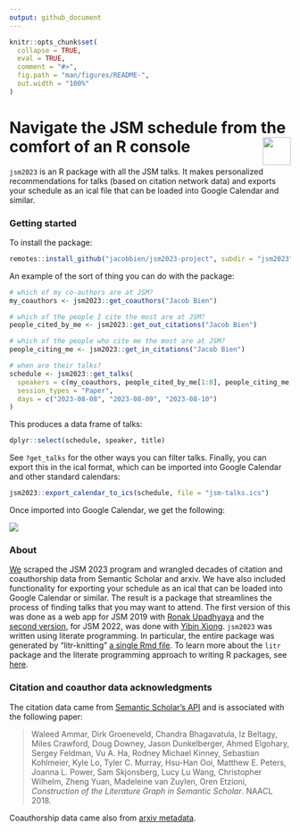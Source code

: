 ```yaml
---
output: github_document
---
```


```r
knitr::opts_chunk$set(
  collapse = TRUE,
  eval = TRUE,
  comment = "#>",
  fig.path = "man/figures/README-",
  out.width = "100%"
)
```

# Navigate the JSM schedule from the comfort of an R console <img src="man/figures/logo.png" align="right" height="50px;" />

<!-- badges: start -->
<!-- badges: end -->

`jsm2023` is an R package with all the JSM talks.  It makes personalized recommendations for talks (based on citation network data) and exports your schedule as an ical file that can be loaded into Google Calendar and similar.

### Getting started

To install the package:

```r
remotes::install_github("jacobbien/jsm2023-project", subdir = "jsm2023")
```
 
An example of the sort of thing you can do with the package:

```r
# which of my co-authors are at JSM?
my_coauthors <- jsm2023::get_coauthors("Jacob Bien")

# which of the people I cite the most are at JSM?
people_cited_by_me <- jsm2023::get_out_citations("Jacob Bien")

# which of the people who cite me the most are at JSM?
people_citing_me <- jsm2023::get_in_citations("Jacob Bien")

# when are their talks?
schedule <- jsm2023::get_talks(
  speakers = c(my_coauthors, people_cited_by_me[1:8], people_citing_me[1:8]),
  session_types = "Paper",
  days = c("2023-08-08", "2023-08-09", "2023-08-10")
)
```

This produces a data frame of talks:

```r
dplyr::select(schedule, speaker, title)
```


See `?get_talks` for the other ways you can filter talks.  Finally, you can export this in the ical format, which can be imported into Google Calendar and other standard calendars:

```r
jsm2023::export_calendar_to_ics(schedule, file = "jsm-talks.ics")
```

Once imported into Google Calendar, we get the following:

<img src="man/figures/ics-imported.png" />

### About

[We](http://faculty.marshall.usc.edu/jacob-bien/) scraped the JSM 2023 program and wrangled decades of citation and coauthorship data from Semantic Scholar and arxiv.  We have also included functionality for exporting your schedule as an ical that can be loaded into Google Calendar or similar. The result is a package that streamlines the process of finding talks that you may want to attend.  The first version of this was done as a web app for JSM 2019 with [Ronak Upadhyaya](https://ronakupadhyaya.github.io/) and the [second version](https://github.com/jacobbien/jsm2022-project/tree/main/jsm2022), for JSM 2022, was done with [Yibin Xiong](https://www.linkedin.com/in/yibin-xiong-936b64204/).  `jsm2023` was written using literate programming.  In particular, the entire package was generated by "litr-knitting" [a single Rmd file](https://jacobbien.github.io/jsm2023-project/create-jsm2023.html).  To learn more about the `litr` package and the literate programming approach to writing R packages, see [here](https://jacobbien.github.io/litr-project/).

### Citation and coauthor data acknowledgments

The citation data came from [Semantic Scholar's API](https://api.semanticscholar.org/datasets/v1/release/latest) and is associated with the following paper:

> Waleed Ammar, Dirk Groeneveld, Chandra Bhagavatula, Iz Beltagy, Miles Crawford, Doug Downey, Jason Dunkelberger, Ahmed Elgohary, Sergey Feldman, Vu A. Ha, Rodney Michael Kinney, Sebastian Kohlmeier, Kyle Lo, Tyler C. Murray, Hsu-Han Ooi, Matthew E. Peters, Joanna L. Power, Sam Skjonsberg, Lucy Lu Wang, Christopher Wilhelm, Zheng Yuan, Madeleine van Zuylen, Oren Etzioni, *Construction of the Literature Graph in Semantic Scholar*. NAACL 2018.

Coauthorship data came also from [arxiv metadata](https://arxiv.org/help/oa/index).

